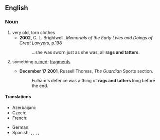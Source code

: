 ==English==

===Noun===
{{en-plural noun|head=[[rag]]s and [[tatter]]s}}

# very old, torn clothes
#* '''2002''', C. L. Brightwell, ''Memorials of the Early Lives and Doings of Great Lawyers'', p.198
#*: ...she was sworn just as she was, all '''rags and tatters'''.
# {{lb|en|by extension}} something [[ruined]]; [[fragment]]s
#* '''December 17 2001''', Russell Thomas, ''The Guardian'' Sports section.
#*: Fulham's defence was a thing of '''rags and tatters''' long before the end.

====Translations====
{{trans-top|very old, torn clothes}}
* Azerbaijani: {{t|az|cır-cındır}}
* Czech: {{t+|cs|hadry|m-p}}
* French: {{t+|fr|haillons|p}}
{{trans-mid}}
* German: {{t+|de|Lumpen|f-p}}
* Spanish: {{t+|es|andrajos|m-p}}, {{t|es|estrazas|f-p}}, {{t+|es|harapos|m-p}}, {{t+|es|jirones}}, {{t+|es|guiñapos|m-p}}
{{trans-bottom}}